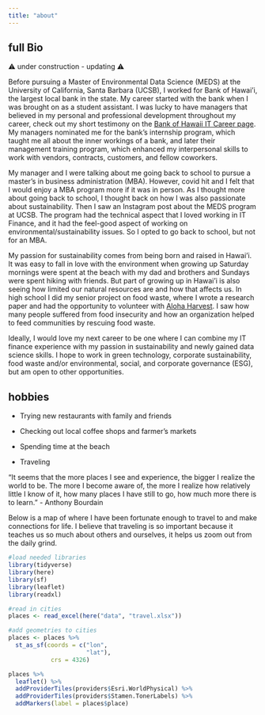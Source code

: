 ```yaml
---
title: "about"
---
```


::: panel-tabset
## full Bio

⚠ under construction - updating ⚠

Before pursuing a Master of Environmental Data Science (MEDS) at the University of California, Santa Barbara (UCSB), I worked for Bank of Hawai'i, the largest local bank in the state. My career started with the bank when I was brought on as a student assistant. I was lucky to have managers that believed in my personal and professional development throughout my career, check out my short testimony on the [Bank of Hawaii IT Career page](https://www.boh.com/careers/information-technology). My managers nominated me for the bank's internship program, which taught me all about the inner workings of a bank, and later their management training program, which enhanced my interpersonal skills to work with vendors, contracts, customers, and fellow coworkers.

My manager and I were talking about me going back to school to pursue a master's in business administration (MBA). However, covid hit and I felt that I would enjoy a MBA program more if it was in person. As I thought more about going back to school, I thought back on how I was also passionate about sustainability. Then I saw an Instagram post about the MEDS program at UCSB. The program had the technical aspect that I loved working in IT Finance, and it had the feel-good aspect of working on environmental/sustainability issues. So I opted to go back to school, but not for an MBA.

My passion for sustainability comes from being born and raised in Hawai'i. It was easy to fall in love with the environment when growing up Saturday mornings were spent at the beach with my dad and brothers and Sundays were spent hiking with friends. But part of growing up in Hawai'i is also seeing how limited our natural resources are and how that affects us. In high school I did my senior project on food waste, where I wrote a research paper and had the opportunity to volunteer with [Aloha Harvest](https://alohaharvest.org/past-present-future/). I saw how many people suffered from food insecurity and how an organization helped to feed communities by rescuing food waste.

Ideally, I would love my next career to be one where I can combine my IT finance experience with my passion in sustainability and newly gained data science skills. I hope to work in green technology, corporate sustainability, food waste and/or environmental, social, and corporate governance (ESG), but am open to other opportunities.

## hobbies

-   Trying new restaurants with family and friends

-   Checking out local coffee shops and farmer's markets

-   Spending time at the beach

-   Traveling

"It seems that the more places I see and experience, the bigger I realize the world to be. The more I become aware of, the more I realize how relatively little I know of it, how many places I have still to go, how much more there is to learn." - Anthony Bourdain

Below is a map of where I have been fortunate enough to travel to and make connections for life. I believe that traveling is so important because it teaches us so much about others and ourselves, it helps us zoom out from the daily grind.

```r
#load needed libraries
library(tidyverse)
library(here)
library(sf)
library(leaflet)
library(readxl)

#read in cities
places <- read_excel(here("data", "travel.xlsx"))

#add geometries to cities
places <- places %>% 
  st_as_sf(coords = c("lon",
                      "lat"),
            crs = 4326)

places %>% 
  leaflet() %>% 
  addProviderTiles(providers$Esri.WorldPhysical) %>% 
  addProviderTiles(providers$Stamen.TonerLabels) %>% 
  addMarkers(label = places$place)


```
:::

